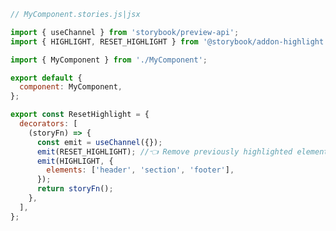 ```js
// MyComponent.stories.js|jsx

import { useChannel } from 'storybook/preview-api';
import { HIGHLIGHT, RESET_HIGHLIGHT } from '@storybook/addon-highlight';

import { MyComponent } from './MyComponent';

export default {
  component: MyComponent,
};

export const ResetHighlight = {
  decorators: [
    (storyFn) => {
      const emit = useChannel({});
      emit(RESET_HIGHLIGHT); //👈 Remove previously highlighted elements
      emit(HIGHLIGHT, {
        elements: ['header', 'section', 'footer'],
      });
      return storyFn();
    },
  ],
};
```
